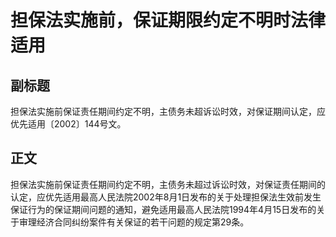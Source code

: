 # 担保法实施前，保证期限约定不明时法律适用
## 副标题
担保法实施前保证责任期间约定不明，主债务未超诉讼时效，对保证期间认定，应优先适用〔2002〕144号文。
## 正文
担保法实施前保证责任期间约定不明，主债务未超过诉讼时效，对保证责任期间的认定，应优先适用最高人民法院2002年8月1日发布的关于处理担保法生效前发生保证行为的保证期间问题的通知，避免适用最高人民法院1994年4月15日发布的关于审理经济合同纠纷案件有关保证的若干问题的规定第29条。